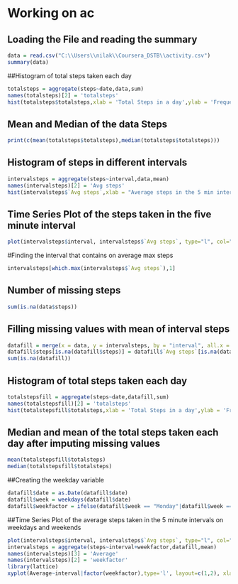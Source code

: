 # Working on ac

## Loading the File and reading the summary
```{r}
data = read.csv("C:\\Users\\nilak\\Coursera_DSTB\\activity.csv")
summary(data)
```

##Histogram of total steps taken each day

```{r}
totalsteps = aggregate(steps~date,data,sum)
names(totalsteps)[2] = 'totalsteps'
hist(totalsteps$totalsteps,xlab = 'Total Steps in a day',ylab = 'Frequency of total steps',main = 'Histogram of total steps', col = 'blue')
```

## Mean and Median of the data Steps

```{r}
print(c(mean(totalsteps$totalsteps),median(totalsteps$totalsteps)))
```

## Histogram of steps in different intervals

```{r}
intervalsteps = aggregate(steps~interval,data,mean)
names(intervalsteps)[2] = 'Avg steps'
hist(intervalsteps$`Avg steps`,xlab = "Average steps in the 5 min interval",ylab = 'Frequency of the avgsteps over all days',main = 'Histogram of the average steps in the 5 min interval',col = 'green')
```


## Time Series Plot of the steps taken in the five minute interval

```{r}
plot(intervalsteps$interval, intervalsteps$`Avg steps`, type="l", col="green" , lwd=2)
```

#Finding the interval that contains on average max steps

```{r}
intervalsteps[which.max(intervalsteps$`Avg steps`),1]
```

## Number of missing steps

```{r}
sum(is.na(data$steps))
```

## Filling missing values with mean of interval steps

```{r}
datafill = merge(x = data, y = intervalsteps, by = "interval", all.x = TRUE)
datafill$steps[is.na(datafill$steps)] = datafill$`Avg steps`[is.na(datafill$steps)]
sum(is.na(datafill))

```

## Histogram of total steps taken each day

```{r}
totalstepsfill = aggregate(steps~date,datafill,sum)
names(totalstepsfill)[2] = 'totalsteps'
hist(totalstepsfill$totalsteps,xlab = 'Total Steps in a day',ylab = 'Frequency of total steps',main = 'Histogram of total steps', col = 'red')

```

## Median and mean of the total steps taken each day after imputing missing values

```{r}
mean(totalstepsfill$totalsteps)
median(totalstepsfill$totalsteps)
```

##Creating the weekday variable

```{r}
datafill$date = as.Date(datafill$date)
datafill$week = weekdays(datafill$date)
datafill$weekfactor = ifelse(datafill$week == "Monday"|datafill$week == "Tuesday"|datafill$week == "Wednesday"|datafill$week == "Thursday"|datafill$week == "Friday" ,1,0)
```

##Time Series Plot of the average steps taken in the 5 minute intervals on weekdays and weekends 

```{r}
plot(intervalsteps$interval, intervalsteps$`Avg steps`, type="l", col="green" , lwd=2)
intervalsteps = aggregate(steps~interval+weekfactor,datafill,mean)
names(intervalsteps)[3] = 'Average'
names(intervalsteps)[2] = 'weekfactor'
library(lattice)
xyplot(Average~interval|factor(weekfactor),type='l', layout=c(1,2), xlab='Interval',ylab='Number of Steps',data = intervalsteps,col = "brown")

```




